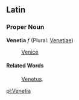 ==Latin==
===Proper Noun===
'''Venetia''' ''f'' (Plural: [[Venetiae]])

: [[Venice]]

====Related Words====
: [[Venetus]].

[[pl:Venetia]]